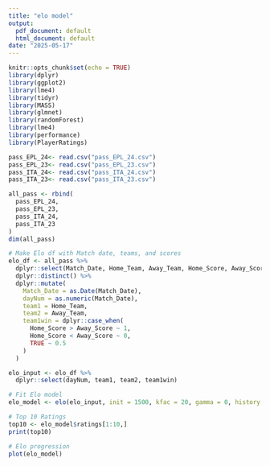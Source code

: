 ```yaml
---
title: "elo model"
output:  
  pdf_document: default
  html_document: default
date: "2025-05-17"
---
```


```r
knitr::opts_chunk$set(echo = TRUE)
library(dplyr)
library(ggplot2)
library(lme4)
library(tidyr)
library(MASS)
library(glmnet)
library(randomForest)
library(lme4)
library(performance)
library(PlayerRatings)
```

```r
pass_EPL_24<- read.csv("pass_EPL_24.csv")
pass_EPL_23<- read.csv("pass_EPL_23.csv")
pass_ITA_24<- read.csv("pass_ITA_24.csv")
pass_ITA_23<- read.csv("pass_ITA_23.csv")

all_pass <- rbind(
  pass_EPL_24,
  pass_EPL_23,
  pass_ITA_24,
  pass_ITA_23
)
dim(all_pass)
```

```r
# Make Elo df with Match date, teams, and scores
elo_df <- all_pass %>%
  dplyr::select(Match_Date, Home_Team, Away_Team, Home_Score, Away_Score) %>%
  dplyr::distinct() %>%
  dplyr::mutate(
    Match_Date = as.Date(Match_Date),
    dayNum = as.numeric(Match_Date),
    team1 = Home_Team,
    team2 = Away_Team,
    team1win = dplyr::case_when(
      Home_Score > Away_Score ~ 1,
      Home_Score < Away_Score ~ 0,
      TRUE ~ 0.5
    )
  )

elo_input <- elo_df %>%
  dplyr::select(dayNum, team1, team2, team1win)

# Fit Elo model
elo_model <- elo(elo_input, init = 1500, kfac = 20, gamma = 0, history = TRUE)

# Top 10 Ratings
top10 <- elo_model$ratings[1:10,]
print(top10)

# Elo progression
plot(elo_model)
```

